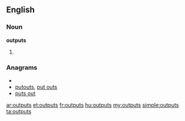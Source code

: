 ==English==

===Noun===
'''outputs'''

# {{plural of|[[output]]}}

===Anagrams===
* {{alphagram|opsttuu}}
* [[putouts#English|putouts]], [[put outs#English|put outs]]
* [[puts out#English|puts out]]

[[ar:outputs]]
[[et:outputs]]
[[fr:outputs]]
[[hu:outputs]]
[[my:outputs]]
[[simple:outputs]]
[[ta:outputs]]